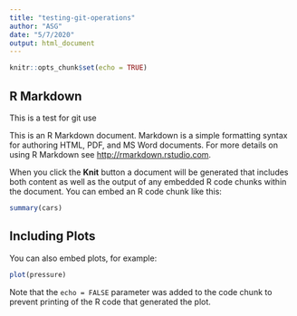 ```yaml
---
title: "testing-git-operations"
author: "ASG"
date: "5/7/2020"
output: html_document
---
```


```r
knitr::opts_chunk$set(echo = TRUE)
```

## R Markdown
This is a test for git use

This is an R Markdown document. Markdown is a simple formatting syntax for authoring HTML, PDF, and MS Word documents. For more details on using R Markdown see <http://rmarkdown.rstudio.com>.

When you click the **Knit** button a document will be generated that includes both content as well as the output of any embedded R code chunks within the document. You can embed an R code chunk like this:

```r
summary(cars)
```

## Including Plots

You can also embed plots, for example:

```r
plot(pressure)
```

Note that the `echo = FALSE` parameter was added to the code chunk to prevent printing of the R code that generated the plot.
